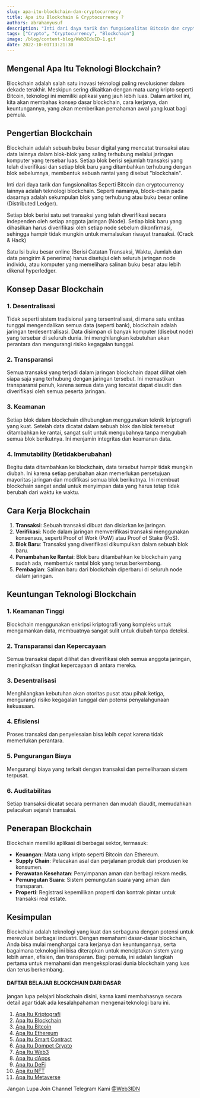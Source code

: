 ```yaml
---
slug: apa-itu-blockchain-dan-cryptocurrency
title: Apa itu Blockchain & Cryptocurrency ?
authors: abrahamyusuf
description: "Inti dari daya tarik dan fungsionalitas Bitcoin dan cryptocurrency lainnya adalah teknologi blockchain. Seperti namanya, block-chain pada dasarnya adalah sekumpulan blok yang terhubung atau buku besar online (Distributed Ledger)."
tags: ["Crypto", "Cryptocurrency", "Blockchain"]
image: /blog/content-blog/Web3EduID-1.gif
date: 2022-10-01T13:21:30
---
```




## Mengenal Apa Itu Teknologi Blockchain? 

Blockchain adalah salah satu inovasi teknologi paling revolusioner dalam dekade terakhir. Meskipun sering dikaitkan dengan mata uang kripto seperti Bitcoin, teknologi ini memiliki aplikasi yang jauh lebih luas. Dalam artikel ini, kita akan membahas konsep dasar blockchain, cara kerjanya, dan keuntungannya, yang akan memberikan pemahaman awal yang kuat bagi pemula.

## Pengertian Blockchain

Blockchain adalah sebuah buku besar digital yang mencatat transaksi atau data lainnya dalam blok-blok yang saling terhubung melalui jaringan komputer yang tersebar luas. Setiap blok berisi sejumlah transaksi yang telah diverifikasi dan setiap blok baru yang ditambahkan terhubung dengan blok sebelumnya, membentuk sebuah rantai yang disebut "blockchain".

Inti dari daya tarik dan fungsionalitas Seperti Bitcoin dan cryptocurrency lainnya adalah teknologi blockchain. Seperti namanya, block-chain pada dasarnya adalah sekumpulan blok yang terhubung atau buku besar online (Distributed Ledger).

Setiap blok berisi satu set transaksi yang telah diverifikasi secara independen oleh setiap anggota jaringan (Node). Setiap blok baru yang dihasilkan harus diverifikasi oleh setiap node sebelum dikonfirmasi, sehingga hampir tidak mungkin untuk memalsukan riwayat transaksi. (Crack & Hack)

Satu Isi buku besar online (Berisi Catatan Transaksi, Waktu, Jumlah dan data pengirim & penerima) harus disetujui oleh seluruh jaringan node individu, atau komputer yang memelihara salinan buku besar atau lebih dikenal hyperledger.  

## Konsep Dasar Blockchain

### 1. Desentralisasi
Tidak seperti sistem tradisional yang tersentralisasi, di mana satu entitas tunggal mengendalikan semua data (seperti bank), blockchain adalah jaringan terdesentralisasi. Data disimpan di banyak komputer (disebut node) yang tersebar di seluruh dunia. Ini menghilangkan kebutuhan akan perantara dan mengurangi risiko kegagalan tunggal.

### 2. Transparansi
Semua transaksi yang terjadi dalam jaringan blockchain dapat dilihat oleh siapa saja yang terhubung dengan jaringan tersebut. Ini memastikan transparansi penuh, karena semua data yang tercatat dapat diaudit dan diverifikasi oleh semua peserta jaringan.

### 3. Keamanan
Setiap blok dalam blockchain dihubungkan menggunakan teknik kriptografi yang kuat. Setelah data dicatat dalam sebuah blok dan blok tersebut ditambahkan ke rantai, sangat sulit untuk mengubahnya tanpa mengubah semua blok berikutnya. Ini menjamin integritas dan keamanan data.

### 4. Immutability (Ketidakberubahan)
Begitu data ditambahkan ke blockchain, data tersebut hampir tidak mungkin diubah. Ini karena setiap perubahan akan memerlukan persetujuan mayoritas jaringan dan modifikasi semua blok berikutnya. Ini membuat blockchain sangat andal untuk menyimpan data yang harus tetap tidak berubah dari waktu ke waktu.

## Cara Kerja Blockchain

1. **Transaksi**: Sebuah transaksi dibuat dan disiarkan ke jaringan.
2. **Verifikasi**: Node dalam jaringan memverifikasi transaksi menggunakan konsensus, seperti Proof of Work (PoW) atau Proof of Stake (PoS).
3. **Blok Baru**: Transaksi yang diverifikasi dikumpulkan dalam sebuah blok baru.
4. **Penambahan ke Rantai**: Blok baru ditambahkan ke blockchain yang sudah ada, membentuk rantai blok yang terus berkembang.
5. **Pembagian**: Salinan baru dari blockchain diperbarui di seluruh node dalam jaringan.

## Keuntungan Teknologi Blockchain

### 1. Keamanan Tinggi
Blockchain menggunakan enkripsi kriptografi yang kompleks untuk mengamankan data, membuatnya sangat sulit untuk diubah tanpa deteksi.

### 2. Transparansi dan Kepercayaan
Semua transaksi dapat dilihat dan diverifikasi oleh semua anggota jaringan, meningkatkan tingkat kepercayaan di antara mereka.

### 3. Desentralisasi
Menghilangkan kebutuhan akan otoritas pusat atau pihak ketiga, mengurangi risiko kegagalan tunggal dan potensi penyalahgunaan kekuasaan.

### 4. Efisiensi
Proses transaksi dan penyelesaian bisa lebih cepat karena tidak memerlukan perantara.

### 5. Pengurangan Biaya
Mengurangi biaya yang terkait dengan transaksi dan pemeliharaan sistem terpusat.

### 6. Auditabilitas
Setiap transaksi dicatat secara permanen dan mudah diaudit, memudahkan pelacakan sejarah transaksi.

## Penerapan Blockchain

Blockchain memiliki aplikasi di berbagai sektor, termasuk:
- **Keuangan**: Mata uang kripto seperti Bitcoin dan Ethereum.
- **Supply Chain**: Pelacakan asal dan perjalanan produk dari produsen ke konsumen.
- **Perawatan Kesehatan**: Penyimpanan aman dan berbagi rekam medis.
- **Pemungutan Suara**: Sistem pemungutan suara yang aman dan transparan.
- **Properti**: Registrasi kepemilikan properti dan kontrak pintar untuk transaksi real estate.

## Kesimpulan

Blockchain adalah teknologi yang kuat dan serbaguna dengan potensi untuk merevolusi berbagai industri. Dengan memahami dasar-dasar blockchain, Anda bisa mulai menghargai cara kerjanya dan keuntungannya, serta bagaimana teknologi ini bisa diterapkan untuk menciptakan sistem yang lebih aman, efisien, dan transparan. Bagi pemula, ini adalah langkah pertama untuk memahami dan mengeksplorasi dunia blockchain yang luas dan terus berkembang.


#### DAFTAR BELAJAR BLOCKCHAIN DARI DASAR

jangan lupa pelajari blockchain disini, karna kami membahasnya secara detail agar tidak ada kesalahpahaman mengenai teknologi baru ini.

1. [Apa Itu Kriptografi](/blog/apa-itu-kriptografi/)
2. [Apa Itu Blockchain](/blog/apa-itu-blockchain/)
3. [Apa Itu Bitcoin](/blog/apa-itu-bitcoin/)
4. [Apa Itu Ethereum](/blog/apa-itu-ethereum/)
5. [Apa Itu Smart Contract](/blog/apa-itu-smart-contract-erc20-dan-dompet-yang-sesuai/)
6. [Apa Itu Dompet Crypto](/blog/apa-itu-dompet-crypto/)
7. [Apa Itu Web3](/blog/apa-itu-web-3-0/)
8. [Apa Itu dApps](/blog/apa-itu-dapp-decentralized-applications/)
9. [Apa Itu DeFi](/blog/apa-itu-defi-decentralized-finance/)
10. [Apa itu NFT](/blog/apa-itu-nft-non-fungible-token/)
11. [Apa Itu Metaverse](/blog/apa-itu-metaverse/)

Jangan Lupa Join Channel Telegram Kami [@Web3IDN](https://t.me/Web3IDN)
